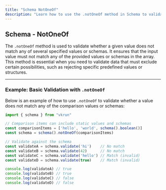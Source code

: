 ```yaml
---
title: "Schema NotOneOf"
description: "Learn how to use the .notOneOf method in Schema to validate if a value does not match any of several specified values or schemas."
---
```


## Schema - NotOneOf

The `.notOneOf` method is used to validate whether a given value does not match any of several specified values or schemas. It ensures that the input value must not match any of the provided values or schemas in the array. This method is essential when you need to validate data that must exclude certain possibilities, such as rejecting specific predefined values or structures.

---

### Example: Basic Validation with `.notOneOf`

Below is an example of how to use `.notOneOf` to validate whether a value does not match any of the comparison values or schemas:

```ts
import { schema } from "vkrun"

// Comparison items can include static values and schemas
const comparisonItems = ['hello', 'world', schema().boolean()]
const schema = schema().notOneOf(comparisonItems)

// Validate against the schema
const validateA = schema.validate('hi')    // No match
const validateB = schema.validate(42)      // No match
const validateC = schema.validate('hello') // Match (invalid)
const validateD = schema.validate(true)    // Match (invalid)

console.log(validateA) // true
console.log(validateB) // true
console.log(validateC) // false
console.log(validateD) // false
```